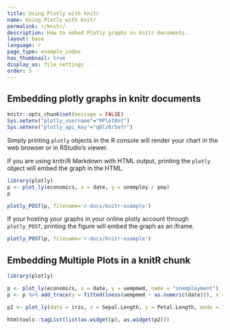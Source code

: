```yaml
---
title: Using Plotly with knitr
name: Using Plotly with knitr
permalink: r/knitr/
description: How to embed Plotly graphs in knitr documents.
layout: base
language: r
page_type: example_index
has_thumbnail: true
display_as: file_settings
order: 5
---
```


## Embedding plotly graphs in knitr documents

```r
knitr::opts_chunk$set(message = FALSE)
Sys.setenv("plotly_username"="RPlotBot")
Sys.setenv("plotly_api_key"="q0lz6r5efr")
```

Simply printing `plotly` objects in the R console will render your chart in the web browser or in RStudio's viewer.

If you are using knitr/R Markdown with HTML output, printing the `plotly` object will embed the graph in the HTML.


```r
library(plotly)
p <- plot_ly(economics, x = date, y = unemploy / pop)
p
```

```r
plotly_POST(p, filename='r-docs/knitr-example')
```

If your hosting your graphs in your online plotly account through `plotly_POST`, printing the figure will embed the graph as an iframe.

```r
plotly_POST(p, filename='r-docs/knitr-example')
```

## Embedding Multiple Plots in a knitR chunk

```r
library(plotly)

p <- plot_ly(economics, x = date, y = uempmed, name = "unemployment")
p <- p %>% add_trace(y = fitted(loess(uempmed ~ as.numeric(date))), x = date)

p2 <- plot_ly(data = iris, x = Sepal.Length, y = Petal.Length, mode = "markers", color = Species)

htmltools::tagList(list(as.widget(p), as.widget(p2)))
```
